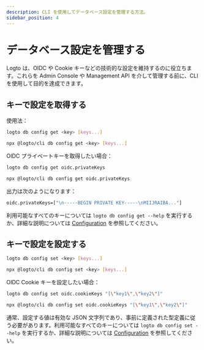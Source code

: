 ```yaml
---
description: CLI を使用してデータベース設定を管理する方法。
sidebar_position: 4
---
```



# データベース設定を管理する

Logto は、OIDC や Cookie キーなどの技術的な設定を維持するのに役立ちます。これらを Admin Console や Management API を介して管理する前に、CLI を使用して目的を達成できます。

## キーで設定を取得する

使用法：

<Tabs groupId="cmd">

  <TabItem value="cli" label="CLI">

```bash
logto db config get <key> [keys...]
```

  </TabItem>
  <TabItem value="npx" label="npx">

```bash
npx @logto/cli db config get <key> [keys...]
```

  </TabItem>

</Tabs>

OIDC プライベートキーを取得したい場合：

<Tabs groupId="cmd">

  <TabItem value="cli" label="CLI">

```bash
logto db config get oidc.privateKeys
```

  </TabItem>
  <TabItem value="npx" label="npx">

```bash
npx @logto/cli db config get oidc.privateKeys
```

  </TabItem>

</Tabs>

出力は次のようになります：

```bash
oidc.privateKeys=["\n-----BEGIN PRIVATE KEY-----\nMIIJRAIBA..."]
```

利用可能なすべてのキーについては `logto db config get --help` を実行するか、詳細な説明については [Configuration](/concepts/core-service/configuration/#database-configs) を参照してください。

## キーで設定を設定する

<Tabs groupId="cmd">

  <TabItem value="cli" label="CLI">

```bash
logto db config set <key> [keys...]
```

  </TabItem>
  <TabItem value="npx" label="npx">

```bash
npx @logto/cli db config set <key> [keys...]
```

  </TabItem>

</Tabs>

OIDC Cookie キーを設定したい場合：

<Tabs groupId="cmd">

  <TabItem value="cli" label="CLI">

```bash
logto db config set oidc.cookieKeys "[\"key1\",\"key2\"]"
```

  </TabItem>
  <TabItem value="npx" label="npx">

```bash
npx @logto/cli db config set oidc.cookieKeys "[\"key1\",\"key2\"]"
```

  </TabItem>

</Tabs>

通常、設定する値は有効な JSON 文字列であり、事前に定義された型定義に従う必要があります。利用可能なすべてのキーについては `logto db config set --help` を実行するか、詳細な説明については [Configuration](/concepts/core-service/configuration/) を参照してください。
